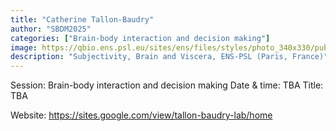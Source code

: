 ```yaml
---
title: "Catherine Tallon-Baudry"
author: "SBDM2025"
categories: ["Brain-body interaction and decision making"]
image: https://qbio.ens.psl.eu/sites/ens/files/styles/photo_340x330/public/2021-09/Fiche%20annuaire%20%20Tallon-Baudry.jpg?h=89b88153&itok=L1fqAUZw
description: "Subjectivity, Brain and Viscera, ENS-PSL (Paris, France)" 
---
```


Session: Brain-body interaction and decision making
Date & time: TBA
Title: TBA

Website: [https://sites.google.com/view/tallon-baudry-lab/home](https://sites.google.com/view/tallon-baudry-lab/home)